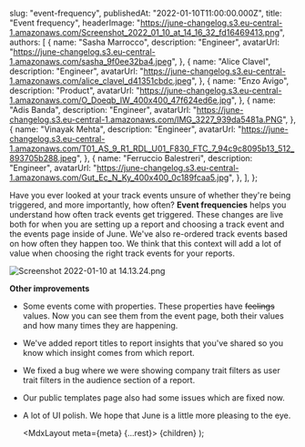 
  slug: "event-frequency",
  publishedAt: "2022-01-10T11:00:00.000Z",
  title: "Event frequency",
  headerImage:
    "https://june-changelog.s3.eu-central-1.amazonaws.com/Screenshot_2022_01_10_at_14_16_32_fd16469413.png",
  authors: [
    {
      name: "Sasha Marrocco",
      description: "Engineer",
      avatarUrl: "https://june-changelog.s3.eu-central-1.amazonaws.com/sasha_9f0ee32ba4.jpeg",
    },
    {
      name: "Alice Clavel",
      description: "Engineer",
      avatarUrl:
        "https://june-changelog.s3.eu-central-1.amazonaws.com/alice_clavel_d41351cbdc.jpeg",
    },
    {
      name: "Enzo Avigo",
      description: "Product",
      avatarUrl:
        "https://june-changelog.s3.eu-central-1.amazonaws.com/O_Doeqb_IW_400x400_47f624ed6e.jpg",
    },
    {
      name: "Adis Banda",
      description: "Engineer",
      avatarUrl: "https://june-changelog.s3.eu-central-1.amazonaws.com/IMG_3227_939da5481a.PNG",
    },
    {
      name: "Vinayak Mehta",
      description: "Engineer",
      avatarUrl:
        "https://june-changelog.s3.eu-central-1.amazonaws.com/T01_AS_9_R1_RDL_U01_F830_FTC_7_94c9c8095b13_512_893705b288.jpeg",
    },
    {
      name: "Ferruccio Balestreri",
      description: "Engineer",
      avatarUrl:
        "https://june-changelog.s3.eu-central-1.amazonaws.com/Gut_Ec_N_Ky_400x400_0c189fcaa5.jpg",
    },
  ],
};

Have you ever looked at your track events unsure of whether they're being triggered, and more importantly, how often? **Event frequencies** helps you understand how often track events get triggered. These changes are live both for when you are setting up a report and choosing a track event and the events page inside of June. We've also re-ordered track events based on how often they happen too. We think that this context will add a lot of value when choosing the right track events for your reports.

![Screenshot 2022-01-10 at 14.13.24.png](https://june-changelog.s3.eu-central-1.amazonaws.com/Screenshot_2022_01_10_at_14_13_24_0fec32354d.png)

**Other improvements**

- Some events come with properties. These properties have ~~feelings~~ values. Now you can see them from the event page, both their values and how many times they are happening.
- We've added report titles to report insights that you've shared so you know which insight comes from which report.
- We fixed a bug where we were showing company trait filters as user trait filters in the audience section of a report.
- Our public templates page also had some issues which are fixed now.
- A lot of UI polish. We hope that June is a little more pleasing to the eye.

  <MdxLayout meta={meta} {...rest}>
    {children}
  </MdxLayout>
);
